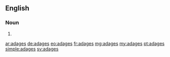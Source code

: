==English==

===Noun===
{{head|en|plural}}

# {{plural of|adage|lang=en}}

[[ar:adages]]
[[de:adages]]
[[eo:adages]]
[[fr:adages]]
[[mg:adages]]
[[my:adages]]
[[pt:adages]]
[[simple:adages]]
[[sv:adages]]